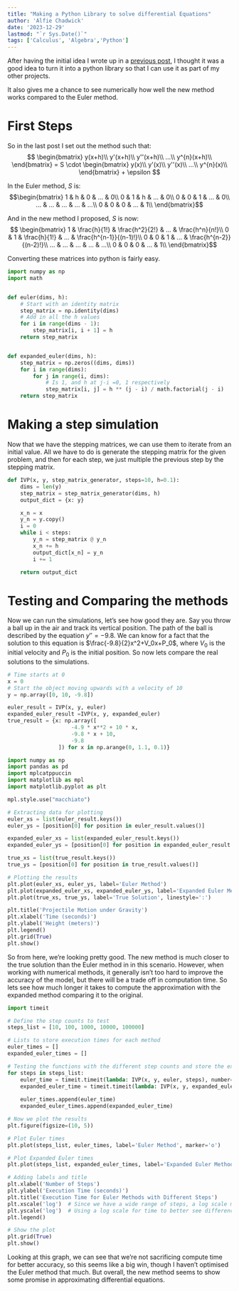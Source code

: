 ```yaml
---
title: "Making a Python Library to solve differential Equations"
author: 'Alfie Chadwick'
date: '2023-12-29'
lastmod: "`r Sys.Date()`"
tags: ['Calculus', 'Algebra','Python']
---
```


After having the initial idea I wrote up in a [previous post](/2023/12/18/using-taylor-series-to-improve-the-euler-method/), I thought it was a good idea to turn it into a python library so that I can use it as part of my other projects.

It also gives me a chance to see numerically how well the new method works compared to the Euler method.

# First Steps

So in the last post I set out the method such that:
$$ \begin{bmatrix}
y(x+h)\\
y'(x+h)\\
y''(x+h)\\
...\\
y^{n}(x+h)\\
\end{bmatrix} =  S \cdot \begin{bmatrix}
y(x)\\
y'(x)\\
y''(x)\\
...\\
y^{n}(x)\\
\end{bmatrix} + \epsilon $$ 

In the Euler method, $S$ is:
$$\begin{bmatrix}
1 & h & 0 &  ... & 0\\
0 & 1 & h &  ... & 0\\
0 & 0 & 1 &  ... & 0\\
... & ... & ... &  ... & ...\\
0 & 0 & 0 &  ... & 1\\
\end{bmatrix}$$

And in the new method I proposed, $S$ is now:
$$ \begin{bmatrix}
1 & \frac{h}{1!} & \frac{h^2}{2!} &  ... & \frac{h^n}{n!}\\
0 & 1 & \frac{h}{1!} &  ... & \frac{h^{n-1}}{(n-1)!}\\
0 & 0 & 1 &  ... & \frac{h^{n-2}}{(n-2)!}\\
... & ... & ... &  ... & ...\\
0 & 0 & 0 &  ... & 1\\
\end{bmatrix}$$

Converting these matrices into python is fairly easy.

```python
import numpy as np
import math


def euler(dims, h):
    # Start with an identity matrix
    step_matrix = np.identity(dims)
    # Add in all the h values
    for i in range(dims - 1):
        step_matrix[i, i + 1] = h
    return step_matrix


def expanded_euler(dims, h):
    step_matrix = np.zeros((dims, dims))
    for i in range(dims):
        for j in range(i, dims):
            # Is 1, and h at j-i =0, 1 respectively
            step_matrix[i, j] = h ** (j - i) / math.factorial(j - i)
    return step_matrix

```

# Making a step simulation

Now that we have the stepping matrices, we can use them to iterate from an initial value. All we have to do is generate the stepping matrix for the given problem, and then for each step, we just multiple the previous step by the stepping matrix.

```python
def IVP(x, y, step_matrix_generator, steps=10, h=0.1):
    dims = len(y)
    step_matrix = step_matrix_generator(dims, h)
    output_dict = {x: y}

    x_n = x
    y_n = y.copy()
    i = 0
    while i < steps:
        y_n = step_matrix @ y_n
        x_n += h
        output_dict[x_n] = y_n
        i += 1

    return output_dict
```

# Testing and Comparing the methods


Now we can run the simulations, let's see how good they are.
Say you throw a ball up in the air and track its vertical position. The path of the ball is described by the equation $y'' = -9.8$. We can know for a fact that the solution to this equation is $\frac{-9.8}{2}x^2+V_0x+P_0$, where $V_0$ is the initial velocity and $P_0$ is the initial position. So now lets compare the real solutions to the simulations.

```python
# Time starts at 0
x = 0
# Start the object moving upwards with a velocity of 10
y = np.array([0, 10, -9.8])

euler_result = IVP(x, y, euler)
expanded_euler_result =IVP(x, y, expanded_euler)
true_result = {x: np.array([
                    -4.9 * x**2 + 10 * x,
                    -9.8 * x + 10,
                    -9.8
                ]) for x in np.arange(0, 1.1, 0.1)}

```

```python
import numpy as np
import pandas as pd
import mplcatppuccin
import matplotlib as mpl
import matplotlib.pyplot as plt

mpl.style.use("macchiato")

# Extracting data for plotting
euler_xs = list(euler_result.keys())
euler_ys = [position[0] for position in euler_result.values()]

expanded_euler_xs = list(expanded_euler_result.keys())
expanded_euler_ys = [position[0] for position in expanded_euler_result.values()]

true_xs = list(true_result.keys())
true_ys = [position[0] for position in true_result.values()]

# Plotting the results
plt.plot(euler_xs, euler_ys, label='Euler Method')
plt.plot(expanded_euler_xs, expanded_euler_ys, label='Expanded Euler Method')
plt.plot(true_xs, true_ys, label='True Solution', linestyle=':')

plt.title('Projectile Motion under Gravity')
plt.xlabel('Time (seconds)')
plt.ylabel('Height (meters)')
plt.legend()
plt.grid(True)
plt.show()

```

So from here, we're looking pretty good. The new method is much closer to the true solution than the Euler method in in this scenario. However, when working with numerical methods, it generally isn't too hard to improve the accuracy of the model, but there will be a trade off in computation time. So lets see how much longer it takes to compute the approximation with the expanded method comparing it to the original.

```python
import timeit

# Define the step counts to test
steps_list = [10, 100, 1000, 10000, 100000]

# Lists to store execution times for each method
euler_times = []
expanded_euler_times = []

# Testing the functions with the different step counts and store the execution times
for steps in steps_list:
    euler_time = timeit.timeit(lambda: IVP(x, y, euler, steps), number=1)
    expanded_euler_time = timeit.timeit(lambda: IVP(x, y, expanded_euler, steps), number=1)
    
    euler_times.append(euler_time)
    expanded_euler_times.append(expanded_euler_time)

```

```python


# Now we plot the results
plt.figure(figsize=(10, 5))

# Plot Euler times
plt.plot(steps_list, euler_times, label='Euler Method', marker='o')

# Plot Expanded Euler times
plt.plot(steps_list, expanded_euler_times, label='Expanded Euler Method', marker='s')

# Adding labels and title
plt.xlabel('Number of Steps')
plt.ylabel('Execution Time (seconds)')
plt.title('Execution Time for Euler Methods with Different Steps')
plt.xscale('log')  # Since we have a wide range of steps, a log scale might be more informative
plt.yscale('log')  # Using a log scale for time to better see differences for small times
plt.legend()

# Show the plot
plt.grid(True)
plt.show()
```

Looking at this graph, we can see that we're not sacrificing compute time for better accuracy, so this seems like a big win, though I haven't optimised the Euler method that much. But overall, the new method seems to show some promise in approximating differential equations.
